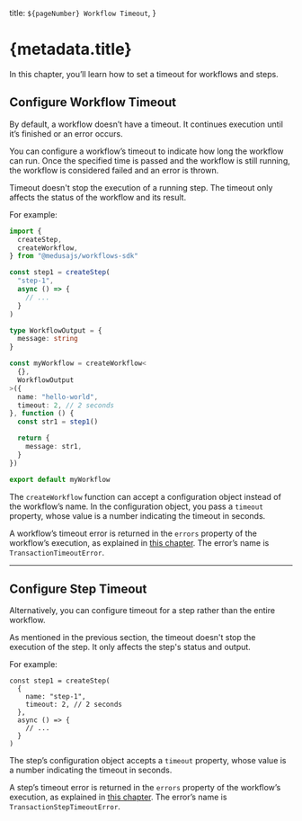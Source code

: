   title: `${pageNumber} Workflow Timeout`,
}

# {metadata.title}

In this chapter, you’ll learn how to set a timeout for workflows and steps.

## Configure Workflow Timeout

By default, a workflow doesn’t have a timeout. It continues execution until it’s finished or an error occurs.

You can configure a workflow’s timeout to indicate how long the workflow can run. Once the specified time is passed and the workflow is still running, the workflow is considered failed and an error is thrown.

<Note>

Timeout doesn't stop the execution of a running step. The timeout only affects the status of the workflow and its result.

</Note>

For example:

```ts title="src/workflows/hello-world.ts" highlights={[["22"]]} collapsibleLines="1-16" expandButtonLabel="Show More"
import { 
  createStep,  
  createWorkflow,
} from "@medusajs/workflows-sdk"

const step1 = createStep(
  "step-1",
  async () => {
    // ...
  }
)

type WorkflowOutput = {
  message: string
}

const myWorkflow = createWorkflow<
  {},
  WorkflowOutput
>({
  name: "hello-world",
  timeout: 2, // 2 seconds
}, function () {
  const str1 = step1()

  return {
    message: str1,
  }
})

export default myWorkflow

```

The `createWorkflow` function can accept a configuration object instead of the workflow’s name. In the configuration object, you pass a `timeout` property, whose value is a number indicating the timeout in seconds.

<Note title="Tip">

A workflow’s timeout error is returned in the `errors` property of the workflow’s execution, as explained in [this chapter](../access-workflow-errors/page.mdx). The error’s name is `TransactionTimeoutError`.

</Note>

---

## Configure Step Timeout

Alternatively, you can configure timeout for a step rather than the entire workflow.

<Note>

As mentioned in the previous section, the timeout doesn't stop the execution of the step. It only affects the step's status and output.

</Note>

For example:

```tsx
const step1 = createStep(
  {
    name: "step-1",
    timeout: 2, // 2 seconds
  },
  async () => {
    // ...
  }
)
```

The step’s configuration object accepts a `timeout` property, whose value is a number indicating the timeout in seconds.

<Note title="Tip">

A step’s timeout error is returned in the `errors` property of the workflow’s execution, as explained in [this chapter](../access-workflow-errors/page.mdx). The error’s name is `TransactionStepTimeoutError`.

</Note>
